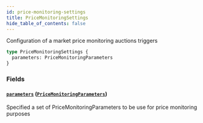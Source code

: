 ```yaml
---
id: price-monitoring-settings
title: PriceMonitoringSettings
hide_table_of_contents: false
---
```



Configuration of a market price monitoring auctions triggers

```graphql
type PriceMonitoringSettings {
  parameters: PriceMonitoringParameters
}
```


### Fields

#### [`parameters`](#) ([`PriceMonitoringParameters`](/docs/testnet/graphql/objects/price-monitoring-parameters))

Specified a set of PriceMonitoringParameters to be use for price monitoring purposes




